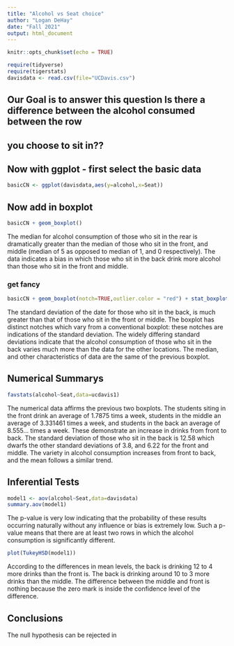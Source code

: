 ```yaml
---
title: "Alcohol vs Seat choice"
author: "Logan DeHay"
date: "Fall 2021"
output: html_document
---
```


```r
knitr::opts_chunk$set(echo = TRUE)
```

```r
require(tidyverse)
require(tigerstats)
davisdata <- read.csv(file="UCDavis.csv")
```
## Our Goal is to answer this question Is there a difference between the alcohol consumed between the row
## you choose to sit in??

## Now with ggplot - first select the basic data

```r
basicCN <- ggplot(davisdata,aes(y=alcohol,x=Seat))
```
## Now add in boxplot

```r
basicCN + geom_boxplot()
```
  
  The median for alcohol consumption of those who sit in the rear is dramatically greater than the median of those who sit in the front, and middle (median of 5 as opposed to median of 1, and 0 respectively). The data indicates a bias in which those who sit in the back drink more alcohol than those who sit in the front and middle. 
  
### get fancy  

```r
basicCN + geom_boxplot(notch=TRUE,outlier.color = "red") + stat_boxplot(geom ='errorbar') + labs(title="Fancy notch boxplot \n with 2 lines")
```

  The standard deviation of the date for those who sit in the back, is much greater than that of those who sit in the front or middle. The boxplot has distinct notches which vary from a conventional boxplot: these notches are indications of the standard deviation. The widely differing standard deviations indicate that the alcohol consumption of those who sit in the back varies much more than the data for the other locations. The median, and other characteristics of data are the same of the previous boxplot.
  
## Numerical Summarys 

```r
favstats(alcohol~Seat,data=ucdavis1)
```
The numerical data affirms the previous two boxplots. The students siting in the front drink an average of 1.7875 tims a week, students in the middle an average of 3.331461 times a week, and students in the back an average of 8.555... times a week. These demonstrate an increase in drinks from front to back. The standard deviation of those who sit in the back is 12.58 which dwarfs the other standard deviations of 3.8, and 6.22 for the front and middle. The variety in alcohol consumption increases from front to back, and the mean follows a similar trend.

## Inferential Tests

```r
model1 <- aov(alcohol~Seat,data=davisdata)
summary.aov(model1)
```
The p-value is very low indicating that the probability of these results occurring naturally without any influence or bias is extremely low. Such a p-value means that there are at least two rows in which the alcohol consumption is significantly different.

```r
plot(TukeyHSD(model1))
```
According to the differences in mean levels, the back is drinking 12 to 4 more drinks than the front is. The back is drinking around 10 to 3 more drinks than the middle. The difference between the middle and front is nothing because the zero mark is inside the confidence level of the difference.

## Conclusions

The null hypothesis can be rejected in 
